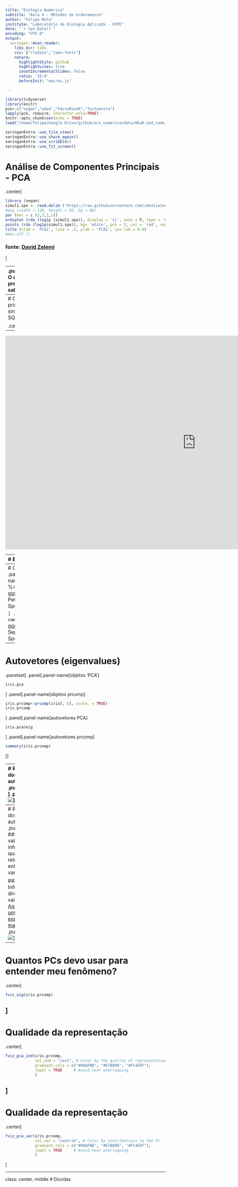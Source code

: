 ```yaml
---
title: "Ecologia Numérica"
subtitle: "Aula 4 - Métodos de ordenamento"
author: "Felipe Melo"
institute: "Laboratório de Ecologia Aplicada - UFPE"
date: "`r Sys.Date()`"
encoding: "UTF-8"
output: 
  xaringan::moon_reader:
    libs_dir: libs
    css: ["rladies","tamu-fonts"]
    nature:
      highlightStyle: github
      highlightLines: true
      countIncrementalSlides: false
      ratio: '16:9'
      beforeInit: "macros.js"

---
```

```r
library(tidyverse)
library(knitr)
pck<-c("vegan","ade4","FactoMineR","factoextra")
lapply(pck, require, character.only=TRUE)
knitr::opts_chunk$set(echo = TRUE)
load("/home/felipe/Google Drive/github/eco_numerica/data/NEwR-2ed_code_data/NEwR2-Data/Doubs.RData")
```

```r
xaringanExtra::use_tile_view()
xaringanExtra::use_share_again()
xaringanExtra::use_scribble()
xaringanExtra::use_fit_screen()
```
# Análise de Componentes Principais - PCA
.center[
```r
library (vegan)
simul1.spe <- read.delim ('https://raw.githubusercontent.com/zdealveindy/anadat-r/master/data/simul1-spe.txt', row.names = 1)
#png (width = 128, height = 98, bg = NA)
par (mar = c (2,2,1,1))
ordiplot (rda (log1p (simul1.spe)), display = 'si', axes = F, type = 'n')
points (rda (log1p(simul1.spe)), bg= 'white', pch = 3, col = 'red', cex = .7)
title (xlab = 'PCA1', line = .5, ylab = 'PCA2', cex.lab = 0.8)
#dev.off ()
```

### fonte: [David Zelený](https://www.davidzeleny.net/anadat-r/doku.php/en:start)
]

---
.pull-left[
# O que precisamos saber?

###- Uma PCA é um método limdear de agrupamento

###- Está baseada no princípio dos *"duplos zeros"*

###- É um método para reduzir a multi-dimensionalidade dos dados

###- Tem um mooooonte de tutorial por aí...
]

.pull-right[
<img src="https://miro.medium.com/max/2112/1*_NK2wo5o0ngQ-MfdoXe1aw.png" height=500>
]
---
# O princípio é simples... SQN

.center[
<img src="https://www.davidzeleny.net/anadat-r/lib/exe/fetch.php/obrazky:pca_algorithm_2d_legendre-legendre.jpg?cache=&w=639&h=473&tok=d5cead">]

---
<iframe width="1195" height="672" src="https://www.youtube.com/embed/HMOI_lkzW08" title="YouTube video player" frameborder="0" allow="accelerometer; autoplay; clipboard-write; encrypted-media; gyroscope; picture-in-picture" allowfullscreen></iframe>

---
# Entendeu? Não?
```r
xaringanExtra::use_panelset()
```
.panelset[
.panel[.panel-name[Base]
```r
head(iris) # Dados sobre três espécies de planta que diferem em algumas características
```
]

.panel[.panel-name[PCA]
```r
iris.pca <- PCA(iris[,-5], graph = FALSE)
iris.pca
```
]

.panel[.panel-name[Gráfico]
```r
fviz_pca_ind(iris.pca,
             geom.ind = "point", # show points only (nbut not "text")
             col.ind = iris$Species, # color by groups
             palette = c("#00AFBB", "#E7B800", "#FC4E07"),
             addEllipses = TRUE, # Concentration ellipses
             legend.title = "Groups"
             )
```
]
.panel[.panel-name[Gráfico2]
```r
fviz_pca_biplot(iris.pca, 
                col.ind = iris$Species, palette = "jco", 
                addEllipses = TRUE, label = "var",
                col.var = "black", repel = TRUE,
                legend.title = "Species")
```

]
]

---
# Como interpretamos?
.panelset[
.panel[.panel-name[ex-1]
```r
iris %>%
  ggplot(aes(Petal.Length, Petal.Width, color = Species))+
  geom_point()

```
]
.panel[.panel-name[ex-2]
```r
iris %>%
  ggplot(aes(Sepal.Length, Sepal.Width, color = Species))+
  geom_point()
```
]
.panel[.panel-name[ex-3]
```r
iris %>%
  ggplot(aes(Sepal.Length, Petal.Width, color = Species))+
  geom_point()
```
]
.panel[.panel-name[ex-4]
```r
iris %>%
  ggplot(aes(Sepal.Width, Petal.Length, color = Species))+
  geom_point()
```
]
]

---
# Autovetores (eigenvalues)
.panelset[
.panel[.panel-name[objetos 'PCA']
```r
iris.pca
```
]
.panel[.panel-name[objetos prcomp]
```r
iris.prcomp<-prcomp(iris[,-5], scale. = TRUE)
iris.prcomp
```
]
.panel[.panel-name[autovetores PCA]
```r
iris.pca$eig
```
]
.panel[.panel-name[autovetores prcomp]
```r
summary(iris.prcomp)
```
]]

---
# Resumo dos autovetores
.pull-left[
<img src="https://upload.wikimedia.org/wikipedia/commons/0/06/Eigenvectors.gif">
]
.pull-right[
<img src="https://wiki.pathmind.com/images/wiki/mona_lisa_eigenvector.png">
]

credit: [Chris Nicholson](https://wiki.pathmind.com/eigenvector)

---
# Resumo dos autovetores
.pull-left[
###- São o valor que informa quanta relação há entre variáveis

###- Informam a direção da vairação
[Aqui tem ums explicação maravilhosa](https://setosa.io/ev/principal-component-analysis/)]
.pull-right[
<img src="https://i.stack.imgur.com/lNHqt.gif" >
]

---
# Quantos PCs devo usar para entender meu fenômeno?
.center[
```r
fviz_eig(iris.prcomp)
```
]
---
# Qualidade da representação
.center[
```r
fviz_pca_ind(iris.prcomp,
             col.ind = "cos2", # Color by the quality of representation
             gradient.cols = c("#00AFBB", "#E7B800", "#FC4E07"),
             repel = TRUE     # Avoid text overlapping
             )

```
]
---
# Qualidade da representação
.center[
```r
fviz_pca_var(iris.prcomp,
             col.var = "contrib", # Color by contributions to the PC
             gradient.cols = c("#00AFBB", "#E7B800", "#FC4E07"),
             repel = TRUE     # Avoid text overlapping
             )
```
]

---
class: center, middle
# Dúvidas

